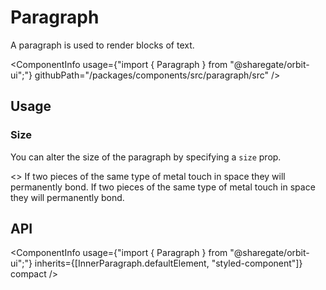 
<Meta
    title="Components/Paragraph"
    id="paragraph"
/>

# Paragraph

<Tagline>A paragraph is used to render blocks of text.</Tagline>

<ComponentInfo
    usage={"import { Paragraph } from \"@sharegate/orbit-ui\";"}
    githubPath="/packages/components/src/paragraph/src"
/>

## Usage

### Size

You can alter the size of the paragraph by specifying a `size` prop.

<Preview>
    <Story name="size">
        <>
            <Paragraph size="lg">If two pieces of the same type of metal touch in space they will permanently bond.</Paragraph>
 <Paragraph>If two pieces of the same type of metal touch in space they will permanently bond.</Paragraph>
        </>
    </Story>
</Preview>

## API

<ComponentInfo
    usage={"import { Paragraph } from \"@sharegate/orbit-ui\";"}
    inherits={[InnerParagraph.defaultElement, "styled-component"]}
    compact
/>

<ArgsTable of={InnerParagraph} sort="alpha" />

